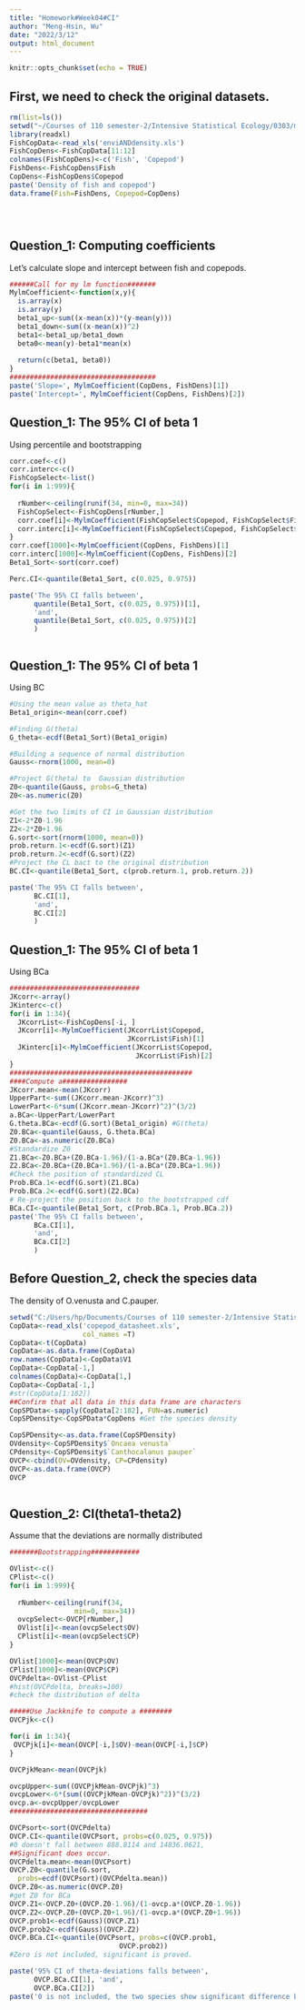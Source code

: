 ```yaml
---
title: "Homework#Week04#CI"
author: "Meng-Hsin, Wu"
date: "2022/3/12"
output: html_document
---
```


```r
knitr::opts_chunk$set(echo = TRUE)
```

First, we need to check the original datasets.
--------
```r
rm(list=ls())
setwd("~/Courses of 110 semester-2/Intensive Statistical Ecology/0303/mock_dataTS/mock_dataTS")
library(readxl)
FishCopData<-read_xls('enviANDdensity.xls')
FishCopDens<-FishCopData[11:12]
colnames(FishCopDens)<-c('Fish', 'Copepod')
FishDens<-FishCopDens$Fish
CopDens<-FishCopDens$Copepod
paste('Density of fish and copepod')
data.frame(Fish=FishDens, Copepod=CopDens)





```

Question_1: Computing coefficients
-----
Let's calculate slope and intercept between fish and copepods.
```r
######Call for my lm function#######
MylmCoefficient<-function(x,y){
  is.array(x)
  is.array(y)
  beta1_up<-sum((x-mean(x))*(y-mean(y)))
  beta1_down<-sum((x-mean(x))^2)
  beta1<-beta1_up/beta1_down
  beta0<-mean(y)-beta1*mean(x)
  
  return(c(beta1, beta0))
}
####################################
paste('Slope=', MylmCoefficient(CopDens, FishDens)[1])
paste('Intercept=', MylmCoefficient(CopDens, FishDens)[2])


```

Question_1: The 95% CI of beta 1
-----
Using percentile and bootstrapping
```r

corr.coef<-c()
corr.interc<-c()
FishCopSelect<-list()
for(i in 1:999){
  
  rNumber<-ceiling(runif(34, min=0, max=34))
  FishCopSelect<-FishCopDens[rNumber,]
  corr.coef[i]<-MylmCoefficient(FishCopSelect$Copepod, FishCopSelect$Fish)[1]
  corr.interc[i]<-MylmCoefficient(FishCopSelect$Copepod, FishCopSelect$Fish)[2]
}
corr.coef[1000]<-MylmCoefficient(CopDens, FishDens)[1]
corr.interc[1000]<-MylmCoefficient(CopDens, FishDens)[2]
Beta1_Sort<-sort(corr.coef)

Perc.CI<-quantile(Beta1_Sort, c(0.025, 0.975))

paste('The 95% CI falls between',
      quantile(Beta1_Sort, c(0.025, 0.975))[1],
      'and',
      quantile(Beta1_Sort, c(0.025, 0.975))[2]
      )



```


Question_1: The 95% CI of beta 1
-----
Using BC
```r
#Using the mean value as theta_hat
Beta1_origin<-mean(corr.coef)

#Finding G(theta)
G_theta<-ecdf(Beta1_Sort)(Beta1_origin)

#Building a sequence of normal distribution
Gauss<-rnorm(1000, mean=0)

#Project G(theta) to  Gaussian distribution
Z0<-quantile(Gauss, probs=G_theta)
Z0<-as.numeric(Z0)

#Get the two limits of CI in Gaussian distribution
Z1<-2*Z0-1.96
Z2<-2*Z0+1.96
G.sort<-sort(rnorm(1000, mean=0))
prob.return.1<-ecdf(G.sort)(Z1)
prob.return.2<-ecdf(G.sort)(Z2)
#Project the CL bact to the original distribution
BC.CI<-quantile(Beta1_Sort, c(prob.return.1, prob.return.2))

paste('The 95% CI falls between',
      BC.CI[1],
      'and',
      BC.CI[2]
      )

```

Question_1: The 95% CI of beta 1
-----
Using BCa
```r
################################
JKcorr<-array()
JKinterc<-c()
for(i in 1:34){
  JKcorrList<-FishCopDens[-i, ]
  JKcorr[i]<-MylmCoefficient(JKcorrList$Copepod,
                             JKcorrList$Fish)[1]
  JKinterc[i]<-MylmCoefficient(JKcorrList$Copepod,
                               JKcorrList$Fish)[2]
}
#############################################
####Compute a################
JKcorr.mean<-mean(JKcorr)
UpperPart<-sum((JKcorr.mean-JKcorr)^3)
LowerPart<-6*sum((JKcorr.mean-JKcorr)^2)^(3/2)
a.BCa<-UpperPart/LowerPart
G.theta.BCa<-ecdf(G.sort)(Beta1_origin) #G(theta)
Z0.BCa<-quantile(Gauss, G.theta.BCa)
Z0.BCa<-as.numeric(Z0.BCa) 
#Standardize Z0
Z1.BCa<-Z0.BCa+(Z0.BCa-1.96)/(1-a.BCa*(Z0.BCa-1.96))
Z2.BCa<-Z0.BCa+(Z0.BCa+1.96)/(1-a.BCa*(Z0.BCa+1.96))
#Check the position of standardized CL
Prob.BCa.1<-ecdf(G.sort)(Z1.BCa)
Prob.BCa.2<-ecdf(G.sort)(Z2.BCa)
# Re-project the position back to the bootstrapped cdf
BCa.CI<-quantile(Beta1_Sort, c(Prob.BCa.1, Prob.BCa.2))
paste('The 95% CI falls between',
      BCa.CI[1],
      'and',
      BCa.CI[2]
      )


```

Before Question_2, check the species data
------
The density of O.venusta and C.pauper.
```r
setwd("C:/Users/hp/Documents/Courses of 110 semester-2/Intensive Statistical Ecology/0303/mock_dataTS/mock_dataTS")
CopData<-read_xls('copepod_datasheet.xls',
                  col_names =T)
CopData<-t(CopData)
CopData<-as.data.frame(CopData)
row.names(CopData)<-CopData$V1
CopData<-CopData[-1,]
colnames(CopData)<-CopData[1,]
CopData<-CopData[-1,]
#str(CopData[1:182])
##Confirm that all data in this data frame are characters
CopSPData<-sapply(CopData[2:182], FUN=as.numeric)
CopSPDensity<-CopSPData*CopDens #Get the species density

CopSPDensity<-as.data.frame(CopSPDensity)
OVdensity<-CopSPDensity$`Oncaea venusta`
CPdensity<-CopSPDensity$`Canthocalanus pauper`
OVCP<-cbind(OV=OVdensity, CP=CPdensity)
OVCP<-as.data.frame(OVCP)
OVCP



```

Question_2: CI(theta1-theta2)
-----
Assume that the deviations are normally distributed
```r
#######Bootstrapping############

OVlist<-c()
CPlist<-c()
for(i in 1:999){
  
  rNumber<-ceiling(runif(34, 
                min=0, max=34))
  ovcpSelect<-OVCP[rNumber,]
  OVlist[i]<-mean(ovcpSelect$OV)
  CPlist[i]<-mean(ovcpSelect$CP)
}

OVlist[1000]<-mean(OVCP$OV)
CPlist[1000]<-mean(OVCP$CP)
OVCPdelta<-OVlist-CPlist
#hist(OVCPdelta, breaks=100) 
#check the distribution of delta

#####Use Jackknife to compute a ########
OVCPjk<-c()

for(i in 1:34){
 OVCPjk[i]<-mean(OVCP[-i,]$OV)-mean(OVCP[-i,]$CP)
}

OVCPjkMean<-mean(OVCPjk)

ovcpUpper<-sum((OVCPjkMean-OVCPjk)^3)
ovcpLower<-6*(sum((OVCPjkMean-OVCPjk)^2))^(3/2)
ovcp.a<-ovcpUpper/ovcpLower
##################################

OVCPsort<-sort(OVCPdelta)
OVCP.CI<-quantile(OVCPsort, probs=c(0.025, 0.975))
#0 doesn't fall between 888.8114 and 14836.0621,
##Significant does occur.
OVCPdelta.mean<-mean(OVCPsort)
OVCP.Z0<-quantile(G.sort,
  probs=ecdf(OVCPsort)(OVCPdelta.mean))
OVCP.Z0<-as.numeric(OVCP.Z0)
#get Z0 for BCa
OVCP.Z1<-OVCP.Z0+(OVCP.Z0-1.96)/(1-ovcp.a*(OVCP.Z0-1.96))
OVCP.Z2<-OVCP.Z0+(OVCP.Z0+1.96)/(1-ovcp.a*(OVCP.Z0+1.96))
OVCP.prob1<-ecdf(Gauss)(OVCP.Z1)
OVCP.prob2<-ecdf(Gauss)(OVCP.Z2)
OVCP.BCa.CI<-quantile(OVCPsort, probs=c(OVCP.prob1, 
                           OVCP.prob2))
#Zero is not included, significant is proved.

paste('95% CI of theta-deviations falls between',
      OVCP.BCa.CI[1], 'and',
      OVCP.BCa.CI[2])
paste('0 is not included, the two species show significant difference between their density')



```
